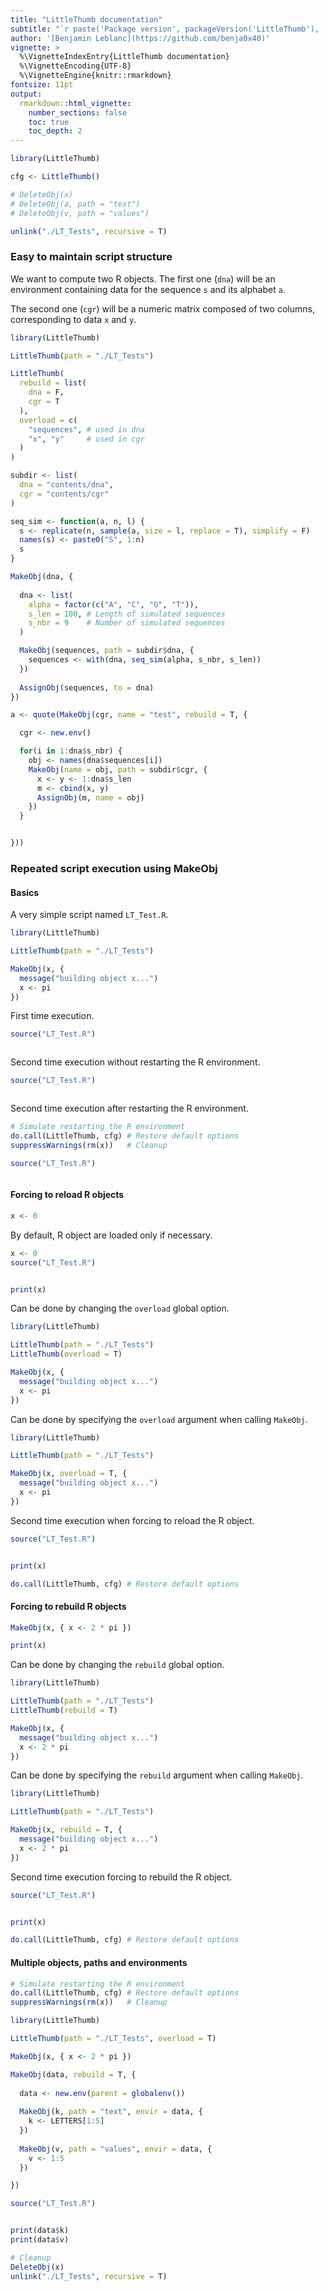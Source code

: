 ```yaml
---
title: "LittleThumb documentation"
subtitle: "`r paste('Package version', packageVersion('LittleThumb'), '-', format(Sys.time(), '%d.%m.%Y'))`"
author: '[Benjamin Leblanc](https://github.com/benja0x40)'
vignette: >
  %\VignetteIndexEntry{LittleThumb documentation}
  %\VignetteEncoding{UTF-8}
  %\VignetteEngine{knitr::rmarkdown}
fontsize: 11pt
output:
  rmarkdown::html_vignette:
    number_sections: false
    toc: true
    toc_depth: 2
---
```


```r
library(LittleThumb)

cfg <- LittleThumb()

# DeleteObj(x)
# DeleteObj(a, path = "text")
# DeleteObj(v, path = "values")

unlink("./LT_Tests", recursive = T)
```

### Easy to maintain script structure

We want to compute two R objects.
The first one (`dna`) will be an environment containing data for the sequence
`s` and its alphabet `a`.

The second one (`cgr`) will be a numeric matrix composed of two columns,
corresponding to data `x` and `y`.


```r
library(LittleThumb)

LittleThumb(path = "./LT_Tests")

LittleThumb(
  rebuild = list(
    dna = F,
    cgr = T
  ),
  overload = c(
    "sequences", # used in dna
    "x", "y"     # used in cgr
  )
)

subdir <- list(
  dna = "contents/dna",
  cgr = "contents/cgr"
)

seq_sim <- function(a, n, l) {
  s <- replicate(n, sample(a, size = l, replace = T), simplify = F)
  names(s) <- paste0("S", 1:n)
  s
}

MakeObj(dna, {
  
  dna <- list(
    alpha = factor(c("A", "C", "G", "T")),
    s_len = 100, # Length of simulated sequences
    s_nbr = 9    # Number of simulated sequences
  )

  MakeObj(sequences, path = subdir$dna, {
    sequences <- with(dna, seq_sim(alpha, s_nbr, s_len))
  })
  
  AssignObj(sequences, to = dna)
})

a <- quote(MakeObj(cgr, name = "test", rebuild = T, {

  cgr <- new.env()

  for(i in 1:dna$s_nbr) {
    obj <- names(dna$sequences[i])
    MakeObj(name = obj, path = subdir$cgr, {
      x <- y <- 1:dna$s_len
      m <- cbind(x, y)
      AssignObj(m, name = obj)
    })
  }


}))

```


### Repeated script execution using MakeObj

#### Basics

A very simple script named `LT_Test.R`.

```r
library(LittleThumb)

LittleThumb(path = "./LT_Tests")

MakeObj(x, {
  message("building object x...")
  x <- pi
})
```

First time execution.

```r
source("LT_Test.R")
```
```r
```

Second time execution without restarting the R environment.

```r
source("LT_Test.R")
```
```r
```

Second time execution after restarting the R environment.

```r
# Simulate restarting the R environment
do.call(LittleThumb, cfg) # Restore default options
suppressWarnings(rm(x))   # Cleanup
```

```r
source("LT_Test.R")
```
```r
```

#### Forcing to reload R objects

```r
x <- 0
```

By default, R object are loaded only if necessary.

```r
x <- 0
source("LT_Test.R")
```
```r
```

```r
print(x)
```

Can be done by changing the `overload` global option.

```r
library(LittleThumb)

LittleThumb(path = "./LT_Tests")
LittleThumb(overload = T)

MakeObj(x, {
  message("building object x...")
  x <- pi
})
```

Can be done by specifying the `overload` argument when calling `MakeObj`.

```r
library(LittleThumb)

LittleThumb(path = "./LT_Tests")

MakeObj(x, overload = T, {
  message("building object x...")
  x <- pi
})
```

Second time execution when forcing to reload the R object.

```r
source("LT_Test.R")
```
```r
```

```r
print(x)
```

```r
do.call(LittleThumb, cfg) # Restore default options
```

#### Forcing to rebuild R objects

```r
MakeObj(x, { x <- 2 * pi })
```

```r
print(x)
```

Can be done by changing the `rebuild` global option.

```r
library(LittleThumb)

LittleThumb(path = "./LT_Tests")
LittleThumb(rebuild = T)

MakeObj(x, {
  message("building object x...")
  x <- 2 * pi
})
```

Can be done by specifying the `rebuild` argument when calling `MakeObj`.

```r
library(LittleThumb)

LittleThumb(path = "./LT_Tests")

MakeObj(x, rebuild = T, {
  message("building object x...")
  x <- 2 * pi
})
```

Second time execution forcing to rebuild the R object.

```r
source("LT_Test.R")
```
```r
```

```r
print(x)
```

```r
do.call(LittleThumb, cfg) # Restore default options
```

#### Multiple objects, paths and environments

```r
# Simulate restarting the R environment
do.call(LittleThumb, cfg) # Restore default options
suppressWarnings(rm(x))   # Cleanup
```

```r
library(LittleThumb)

LittleThumb(path = "./LT_Tests", overload = T)

MakeObj(x, { x <- 2 * pi })

MakeObj(data, rebuild = T, {
  
  data <- new.env(parent = globalenv())
  
  MakeObj(k, path = "text", envir = data, {
    k <- LETTERS[1:5]
  })
  
  MakeObj(v, path = "values", envir = data, {
    v <- 1:5
  })

})
```

```r
source("LT_Test.R")
```
```r
```

```r
print(data$k)
print(data$v)
```

```r
# Cleanup
DeleteObj(x)
unlink("./LT_Tests", recursive = T)
```


